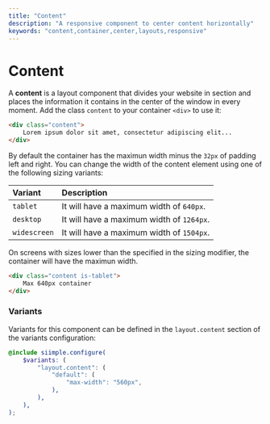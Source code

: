 ```yaml
---
title: "Content"
description: "A responsive component to center content horizontally"
keywords: "content,container,center,layouts,responsive"
--- 
```


# Content

A **content** is a layout component that divides your website in section and places the information it contains in the center of the window in every moment. Add the class `content` to your container `<div>` to use it:

```html
<div class="content">
    Lorem ipsum dolor sit amet, consectetur adipiscing elit...
</div>
```

By default the container has the maximun width minus the `32px` of padding left and right. You can change the width of the content element using one of the following sizing variants:

| Variant | Description |
|:------|:------------|
| `tablet` | It will have a maximum width of `640px`. |
| `desktop` | It will have a maximum width of `1264px`. |
| `widescreen` | It will have a maximum width of `1504px`. |

On screens with sizes lower than the specified in the sizing modifier, the container will have the maximun width.

```html
<div class="content is-tablet">
    Max 640px container
</div>
```

### Variants

Variants for this component can be defined in the `layout.content` section of the variants configuration:

```scss
@include siimple.configure(
    $variants: (
        "layout.content": (
            "default": (
                "max-width": "560px",
            ),
        ),
    ),
);
```
